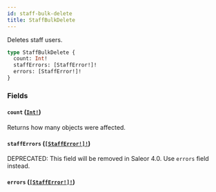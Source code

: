 ```yaml
---
id: staff-bulk-delete
title: StaffBulkDelete
---
```


Deletes staff users.

```graphql
type StaffBulkDelete {
  count: Int!
  staffErrors: [StaffError!]!
  errors: [StaffError!]!
}
```

### Fields

#### `count` ([`Int!`](/docs/developer/api-reference/scalars/int))

Returns how many objects were affected.

#### `staffErrors` ([`[StaffError!]!`](/docs/developer/api-reference/objects/staff-error))

<span class="badge badge--warning">DEPRECATED: This field will be removed in Saleor 4.0. Use `errors` field instead.</span>

#### `errors` ([`[StaffError!]!`](/docs/developer/api-reference/objects/staff-error))
